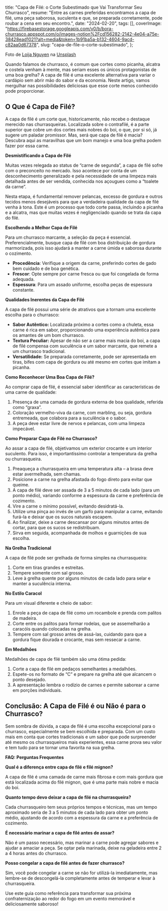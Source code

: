   title: "Capa de Filé: o Corte Subestimado que Vai Transformar Seu Churrasco",
  resume: "Entre as carnes preferidas encontramos a capa de filé, uma peça saborosa, suculenta e que, se preparada corretamente, pode roubar a cena em seu encontro.",
  date: "2024-02-20",
  tags: [],
  coverImage: "https://firebasestorage.googleapis.com/v0/b/bora-churrasco.appspot.com/o/images-notion%2Fcd156282-2142-4e04-a75e-38428ead1021?alt=media&token=1b91ba5a-b132-4604-9acd-c82aa0d67378",
  slug: "capa-de-file-o-corte-subestimado",
};

Foto de [Loija Nguyen](https://unsplash.com/pt-br/@loija?utm_content=creditCopyText\&utm_medium=referral\&utm_source=unsplash) na [Unsplash](https://unsplash.com/pt-br/fotografias/carne-cozida-na-bandeja-NYBnDWeOX2c?utm_content=creditCopyText\&utm_medium=referral\&utm_source=unsplash)

Quando falamos de churrasco, é comum que cortes como picanha, alcatra e costela venham à mente, mas seriam esses os únicos protagonistas de uma boa grelha? A capa de filé é uma excelente alternativa para variar o cardápio sem abrir mão do sabor e da economia. Neste artigo, vamos mergulhar nas possibilidades deliciosas que esse corte menos conhecido pode proporcionar.

## O Que é Capa de Filé?

A capa de filé é um corte que, historicamente, não recebe o destaque merecido nas churrasqueiras. Localizada sobre o contrafilé, é a parte superior que cobre um dos cortes mais nobres do boi, o que, por si só, já sugere um paladar promissor. Mas, será que capa de filé é macia? Descubra aqui as maravilhas que um bom manejo e uma boa grelha podem fazer por essa carne.

**Desmistificando a Capa de Filé**

Muitas vezes relegada ao status de “carne de segunda”, a capa de filé sofre com o preconceito no mercado. Isso acontece por conta de um desconhecimento generalizado e pela necessidade de uma limpeza mais detalhada antes de ser vendida, conhecida nos açougues como a “toalete da carne”.

Nesta etapa, é fundamental remover pelancas, excesso de gordura e outros tecidos menos desejáveis para que a verdadeira qualidade da capa de filé venha à tona. Este é um processo que todo corte passa, incluindo a picanha e a alcatra, mas que muitas vezes é negligenciado quando se trata da capa do filé.

**Escolhendo a Melhor Capa de Filé**

Para um churrasco marcante, a seleção da peça é essencial. Preferencialmente, busque capa de filé com boa distribuição de gordura marmorizada, pois isso ajudará a manter a carne úmida e saborosa durante o cozimento.

* **Procedência**: Verifique a origem da carne, preferindo cortes de gado bem cuidado e de boa genética.
* **Frescor**: Opte sempre por carne fresca ou que foi congelada de forma adequada.
* **Espessura**: Para um assado uniforme, escolha peças de espessura constante.

**Qualidades Inerentes da Capa de Filé**

A capa de filé possui uma série de atrativos que a tornam uma excelente escolha para o churrasco:

* **Sabor Autêntico:** Localizada próximo a cortes como a chuleta, essa carne é rica em sabor, proporcionando uma experiência autêntica para os amantes de um bom churrasco.
* **Textura Peculiar:** Apesar de não ser a carne mais macia do boi, a capa de filé compensa com suculência e um sabor marcante, que remete a um churrasco tradicional.
* **Versatilidade:** Se preparada corretamente, pode ser apresentada em tiras, bifes com capa de gordura ou até mesmo em cortes que imitam a picanha.

**Como Reconhecer Uma Boa Capa de Filé?**

Ao comprar capa de filé, é essencial saber identificar as características de uma carne de qualidade:

1. Presença de uma camada de gordura externa de boa qualidade, referida como “graxa”.
2. Coloração vermelho-viva da carne, com marbling, ou seja, gordura entremeada, que colabora para a suculência e o sabor.
3. A peça deve estar livre de nervos e pelancas, com uma limpeza impecável.

**Como Preparar Capa de Filé no Churrasco?**

Ao assar a capa de filé, objetivamos um exterior crocante e um interior suculento. Para isso, é importantíssimo controlar a temperatura da grelha ou churrasqueira.

1. Preaqueça a churrasqueira em uma temperatura alta – a brasa deve estar avermelhada, sem chamas.
2. Posicione a carne na grelha afastada do fogo direto para evitar que queime.
3. A capa de filé deve ser assada de 3 a 5 minutos de cada lado (para um ponto médio), variando conforme a espessura da carne e preferência de cozimento.
4. Vire a carne o mínimo possível, evitando desidratá-la.
5. Utilize uma pinça ao invés de um garfo para manipular a carne, evitando furá-la e deixar que os sucos naturais escapem.
6. Ao finalizar, deixe a carne descansar por alguns minutos antes de cortar, para que os sucos se redistribuam.
7. Sirva em seguida, acompanhada de molhos e guarnições de sua escolha.

**Na Grelha Tradicional**

A capa de filé pode ser grelhada de forma simples na churrasqueira:

1. Corte em tiras grandes e estreitas.
2. Tempere somente com sal grosso.
3. Leve à grelha quente por alguns minutos de cada lado para selar e manter a suculência interna.

**No Estilo Caracol**

Para um visual diferente e cheio de sabor:

1. Enrole a peça de capa de filé como um rocambole e prenda com palitos de madeira.
2. Corte entre os palitos para formar rodelas, que se assemelharão a caracóis quando colocadas na grelha.
3. Tempere com sal grosso antes de assá-las, cuidando para que a gordura fique dourada e crocante, mas sem ressecar a carne.

**Em Medalhões**

Medalhões de capa de filé também são uma ótima pedida:

1. Corte a capa de filé em pedaços semelhantes a medalhões.
2. Espete-os no formato de “C” e prepare na grelha até que alcancem o ponto desejado.
3. A apresentação lembra o rodízio de carnes e permite saborear a carne em porções individuais.

## Conclusão: A Capa de Filé é ou Não é para o Churrasco?

Sem sombra de dúvida, a capa de filé é uma escolha excepcional para o churrasco, especialmente se bem escolhida e preparada. Com um custo mais em conta que cortes tradicionais e um sabor que pode surpreender até mesmo os churrasqueiros mais experientes, essa carne prova seu valor e tem tudo para se tornar uma favorita na sua grelha.

**FAQ: Perguntas Frequentes**

**Qual é a diferença entre capa de filé e filé mignon?**

A capa de filé é uma camada de carne mais fibrosa e com mais gordura que está localizada acima do filé mignon, que é uma parte mais nobre e macia do boi.

**Quanto tempo devo deixar a capa de filé na churrasqueira?**

Cada churrasqueiro tem seus próprios tempos e técnicas, mas um tempo aproximado seria de 3 a 5 minutos de cada lado para obter um ponto médio, ajustando de acordo com a espessura da carne e a preferência de cozimento.

**É necessário marinar a capa de filé antes de assar?**

Não é um passo necessário, mas marinar a carne pode agregar sabores e ajudar a amaciar a peça. Se optar pela marinada, deixe na geladeira entre 2 a 4 horas antes do churrasco.

**Posso congelar a capa de filé antes de fazer churrasco?**

Sim, você pode congelar a carne se não for utilizá-la imediatamente, mas lembre-se de descongelá-la completamente antes de temperar e levar à churrasqueira.

Use este guia como referência para transformar sua próxima confraternização ao redor do fogo em um evento memorável e deliciosamente saboroso!

